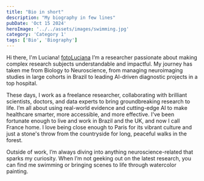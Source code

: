 ```yaml
---
title: "Bio in short"
description: "My biography in few lines"
pubDate: 'Oct 15 2024'
heroImage: '../../assets/images/swimming.jpg'
category: 'Category 1'
tags: ['Bio', 'Biography']
---
```



Hi there, I'm Luciana! 
[fotoLuciana](../../assets/images/foto_útil2.jpg)
I’m a researcher passionate about making complex research subjects understandable and impactful. My journey has taken me from Biology to Neuroscience, from managing neuroimaging studies in large cohorts in Brazil to leading AI-driven diagnostic projects in a top hospital.

These days, I work as a freelance researcher, collaborating with brilliant scientists, doctors, and data experts to bring groundbreaking research to life. I’m all about using real-world evidence and cutting-edge AI to make healthcare smarter, more accessible, and more effective. I've been fortunate enough to live and work in Brazil and the UK, and now I call France home. I love being close enough to Paris for its vibrant culture and just a stone's throw from the countryside for long, peaceful walks in the forest.

Outside of work, I’m always diving into anything neuroscience-related that sparks my curiosity. When I’m not geeking out on the latest research, you can find me swimming or bringing scenes to life through watercolor painting.


